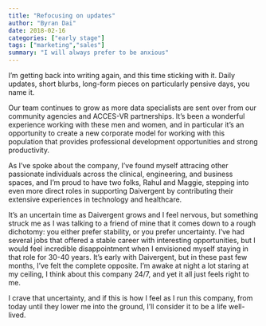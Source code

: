```yaml
---
title: "Refocusing on updates"
author: "Byran Dai"
date: 2018-02-16
categories: ["early stage"]
tags: ["marketing","sales"]
summary: "I will always prefer to be anxious"
---
```


I'm getting back into writing again, and this time sticking with it. Daily updates, short blurbs, long-form pieces on particularly pensive days, you name it.

Our team continues to grow as more data specialists are sent over from our community agencies and ACCES-VR partnerships. It's been a wonderful experience working with these men and women, and in particular it's an opportunity to create a new corporate model for working with this population that provides professional development opportunities and strong productivity.

As I've spoke about the company, I've found myself attracing other passionate individuals across the clinical, engineering, and business spaces, and I'm proud to have two folks, Rahul and Maggie, stepping into even more direct roles in supporting Daivergent by contributing their extensive experiences in technology and healthcare. 

It's an uncertain time as Daivergent grows and I feel nervous, but something struck me as I was talking to a friend of mine that it comes down to a rough dichotomy: you either prefer stability, or you prefer uncertainty. I've had several jobs that offered a stable career with interesting opportunities, but I would feel incredible disappointment when I envisioned myself staying in that role for 30-40 years. It's early with Daivergent, but in these past few months, I've felt the complete opposite. I'm awake at night a lot staring at my ceiling, I think about this company 24/7, and yet it all just feels right to me. 

I crave that uncertainty, and if this is how I feel as I run this company, from today until they lower me into the ground, I'll consider it to be a life well-lived.